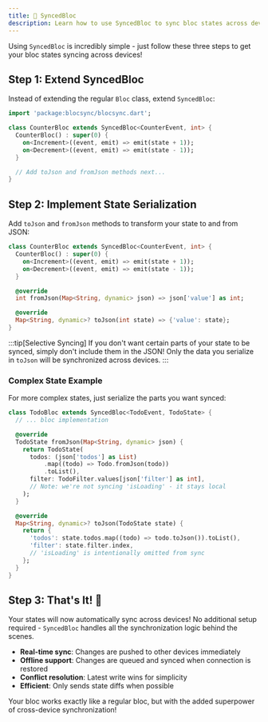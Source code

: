 ```yaml
---
title: 🔄 SyncedBloc
description: Learn how to use SyncedBloc to sync bloc states across devices
---
```


Using `SyncedBloc` is incredibly simple - just follow these three steps to get
your bloc states syncing across devices!

## Step 1: Extend SyncedBloc

Instead of extending the regular `Bloc` class, extend `SyncedBloc`:

```dart
import 'package:blocsync/blocsync.dart';

class CounterBloc extends SyncedBloc<CounterEvent, int> {
  CounterBloc() : super(0) {
    on<Increment>((event, emit) => emit(state + 1));
    on<Decrement>((event, emit) => emit(state - 1));
  }

  // Add toJson and fromJson methods next...
}
```

## Step 2: Implement State Serialization

Add `toJson` and `fromJson` methods to transform your state to and from JSON:

```dart
class CounterBloc extends SyncedBloc<CounterEvent, int> {
  CounterBloc() : super(0) {
    on<Increment>((event, emit) => emit(state + 1));
    on<Decrement>((event, emit) => emit(state - 1));
  }

  @override
  int fromJson(Map<String, dynamic> json) => json['value'] as int;

  @override
  Map<String, dynamic>? toJson(int state) => {'value': state};
}
```

:::tip[Selective Syncing]
If you don't want certain parts of your state to be synced, simply don't include them in the JSON! Only the data you serialize in `toJson` will be synchronized across devices.
:::

### Complex State Example

For more complex states, just serialize the parts you want synced:

```dart
class TodoBloc extends SyncedBloc<TodoEvent, TodoState> {
  // ... bloc implementation

  @override
  TodoState fromJson(Map<String, dynamic> json) {
    return TodoState(
      todos: (json['todos'] as List)
          .map((todo) => Todo.fromJson(todo))
          .toList(),
      filter: TodoFilter.values[json['filter'] as int],
      // Note: we're not syncing 'isLoading' - it stays local
    );
  }

  @override
  Map<String, dynamic>? toJson(TodoState state) {
    return {
      'todos': state.todos.map((todo) => todo.toJson()).toList(),
      'filter': state.filter.index,
      // 'isLoading' is intentionally omitted from sync
    };
  }
}
```

## Step 3: That's It! 🎉

Your states will now automatically sync across devices! No additional setup
required - `SyncedBloc` handles all the synchronization logic behind the scenes.

- **Real-time sync**: Changes are pushed to other devices immediately
- **Offline support**: Changes are queued and synced when connection is restored
- **Conflict resolution**: Latest write wins for simplicity
- **Efficient**: Only sends state diffs when possible

Your bloc works exactly like a regular bloc, but with the added superpower of
cross-device synchronization!
